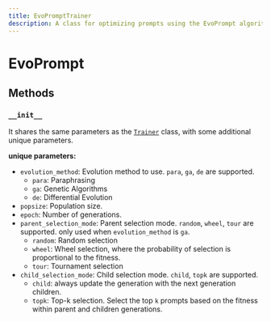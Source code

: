 ```yaml
---
title: EvoPromptTrainer
description: A class for optimizing prompts using the EvoPrompt algorithm.
---
```


# EvoPrompt

## Methods

### `__init__`

It shares the same parameters as the [`Trainer`](../trainer.mdx) class, with some additional unique parameters.

**unique parameters:**

- `evolution_method`: Evolution method to use. `para`, `ga`, `de` are supported.
  - `para`: Paraphrasing
  - `ga`: Genetic Algorithms
  - `de`: Differential Evolution
- `popsize`: Population size.
- `epoch`: Number of generations.
- `parent_selection_mode`: Parent selection mode. `random`, `wheel`, `tour` are supported. only used when `evolution_method` is `ga`.
  - `random`: Random selection
  - `wheel`: Wheel selection, where the probability of selection is proportional to the fitness.
  - `tour`: Tournament selection
- `child_selection_mode`: Child selection mode. `child`, `topk` are supported.
  - `child`: always update the generation with the next generation children.
  - `topk`: Top-k selection. Select the top `k` prompts based on the fitness within parent and children generations.
